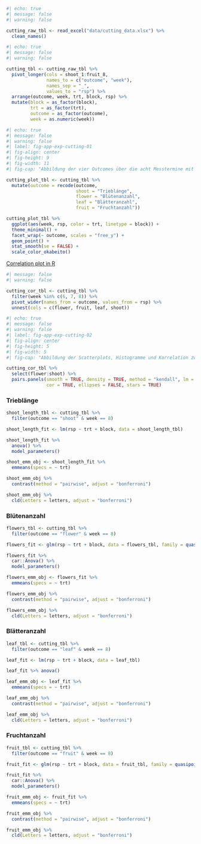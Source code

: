 ```r
#| echo: true
#| message: false
#| warning: false

cutting_raw_tbl <- read_excel("data/cutting_data.xlsx") %>% 
  clean_names()
```

```r
#| echo: true
#| message: false
#| warning: false

cutting_tbl <- cutting_raw_tbl %>% 
  pivot_longer(cols = shoot_1:fruit_8, 
               names_to = c("outcome", "week"), 
               names_sep = "_",
               values_to = "rsp") %>% 
  arrange(outcome, week, trt, block, rsp) %>% 
  mutate(block = as_factor(block),
         trt = as_factor(trt),
         outcome = as_factor(outcome),
         week = as.numeric(week))
```

```r
#| echo: true
#| message: false
#| warning: false
#| label: fig-app-exp-cutting-01
#| fig-align: center
#| fig-height: 9
#| fig-width: 11
#| fig-cap: "Abbildung der vier Outcomes über die acht Messtermine mit den vier Behandlungen und den zwei Blöcken."

cutting_plot_tbl <- cutting_tbl %>% 
  mutate(outcome = recode(outcome, 
                          shoot = "Trieblänge", 
                          flower = "Blütenanzahl", 
                          leaf = "Blätteranzahl", 
                          fruit = "Fruchtanzahl"))

cutting_plot_tbl %>% 
  ggplot(aes(week, rsp, color = trt, linetype = block)) +
  theme_minimal() +
  facet_wrap(~ outcome, scales = "free_y") +
  geom_point() +
  stat_smooth(se = FALSE) +
  scale_color_okabeito()
```

[Correlation plot in R](https://r-coder.com/correlation-plot-r/)

```r
#| message: false
#| warning: false

cutting_cor_tbl <- cutting_tbl %>% 
  filter(week %in% c(6, 7, 8)) %>% 
  pivot_wider(names_from = outcome, values_from = rsp) %>% 
  unnest(cols = c(flower, fruit, leaf, shoot))
```

```r
#| echo: true
#| message: false
#| warning: false
#| label: fig-app-exp-cutting-02
#| fig-align: center
#| fig-height: 5
#| fig-width: 5
#| fig-cap: "Abbildung der Scatterplots, Histogramme und Korrelation zwischen den vier Outcomes."

cutting_cor_tbl %>% 
  select(flower:shoot) %>% 
  pairs.panels(smooth = TRUE, density = TRUE, method = "kendall", lm = FALSE, 
               cor = TRUE, ellipses = FALSE, stars = TRUE)    
```

### Trieblänge

```r
shoot_length_tbl <- cutting_tbl %>% 
  filter(outcome == "shoot" & week == 8)
```

```r
shoot_length_fit <- lm(rsp ~ trt + block, data = shoot_length_tbl)
```

```r
shoot_length_fit %>% 
  anova() %>% 
  model_parameters()
```

```r
shoot_emm_obj <- shoot_length_fit %>% 
  emmeans(specs = ~ trt) 
```

```r
shoot_emm_obj %>% 
  contrast(method = "pairwise", adjust = "bonferroni")
```

```r
shoot_emm_obj %>%
  cld(Letters = letters, adjust = "bonferroni") 
```

### Blütenanzahl

```r
flowers_tbl <- cutting_tbl %>% 
  filter(outcome == "flower" & week == 8)
```

```r
flowers_fit <- glm(rsp ~ trt + block, data = flowers_tbl, family = quasipoisson())

```

```r
flowers_fit %>% 
  car::Anova() %>% 
  model_parameters()
```

```r
flowers_emm_obj <- flowers_fit %>% 
  emmeans(specs = ~ trt) 
```

```r
flowers_emm_obj %>% 
  contrast(method = "pairwise", adjust = "bonferroni") 

```

```r
flowers_emm_obj %>%
  cld(Letters = letters, adjust = "bonferroni") 
```

### Blätteranzahl

```r
leaf_tbl <- cutting_tbl %>% 
  filter(outcome == "leaf" & week == 8)
```

```r
leaf_fit <- lm(rsp ~ trt + block, data = leaf_tbl)
```

```r
leaf_fit %>% anova()
```

```r
leaf_emm_obj <- leaf_fit %>% 
  emmeans(specs = ~ trt)
```

```r
leaf_emm_obj %>% 
  contrast(method = "pairwise", adjust = "bonferroni") 
```

```r
leaf_emm_obj %>%
  cld(Letters = letters, adjust = "bonferroni") 
```

### Fruchtanzahl

```r
fruit_tbl <- cutting_tbl %>% 
  filter(outcome == "fruit" & week == 8)
```

```r
fruit_fit <- glm(rsp ~ trt + block, data = fruit_tbl, family = quasipoisson())
```

```r
fruit_fit %>% 
  car::Anova() %>% 
  model_parameters()
```

```r
fruit_emm_obj <- fruit_fit %>% 
  emmeans(specs = ~ trt) 
```

```r
fruit_emm_obj %>%  
  contrast(method = "pairwise", adjust = "bonferroni") 
```

```r
fruit_emm_obj %>%  
  cld(Letters = letters, adjust = "bonferroni") 
```

